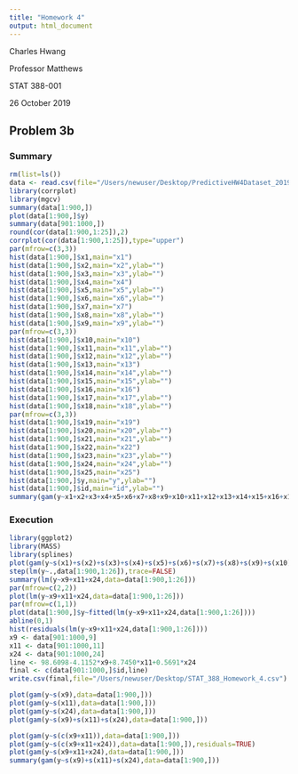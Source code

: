 ```yaml
---
title: "Homework 4"
output: html_document
---
```

Charles Hwang

Professor Matthews

STAT 388-001

26 October 2019

## Problem 3b

### Summary

```r
rm(list=ls())
data <- read.csv(file="/Users/newuser/Desktop/PredictiveHW4Dataset_2019.csv",header=TRUE)
library(corrplot)
library(mgcv)
summary(data[1:900,])
plot(data[1:900,]$y)
summary(data[901:1000,])
round(cor(data[1:900,1:25]),2)
corrplot(cor(data[1:900,1:25]),type="upper")
par(mfrow=c(3,3))
hist(data[1:900,]$x1,main="x1")
hist(data[1:900,]$x2,main="x2",ylab="")
hist(data[1:900,]$x3,main="x3",ylab="")
hist(data[1:900,]$x4,main="x4")
hist(data[1:900,]$x5,main="x5",ylab="")
hist(data[1:900,]$x6,main="x6",ylab="")
hist(data[1:900,]$x7,main="x7")
hist(data[1:900,]$x8,main="x8",ylab="")
hist(data[1:900,]$x9,main="x9",ylab="")
par(mfrow=c(3,3))
hist(data[1:900,]$x10,main="x10")
hist(data[1:900,]$x11,main="x11",ylab="")
hist(data[1:900,]$x12,main="x12",ylab="")
hist(data[1:900,]$x13,main="x13")
hist(data[1:900,]$x14,main="x14",ylab="")
hist(data[1:900,]$x15,main="x15",ylab="")
hist(data[1:900,]$x16,main="x16")
hist(data[1:900,]$x17,main="x17",ylab="")
hist(data[1:900,]$x18,main="x18",ylab="")
par(mfrow=c(3,3))
hist(data[1:900,]$x19,main="x19")
hist(data[1:900,]$x20,main="x20",ylab="")
hist(data[1:900,]$x21,main="x21",ylab="")
hist(data[1:900,]$x22,main="x22")
hist(data[1:900,]$x23,main="x23",ylab="")
hist(data[1:900,]$x24,main="x24",ylab="")
hist(data[1:900,]$x25,main="x25")
hist(data[1:900,]$y,main="y",ylab="")
hist(data[1:900,]$id,main="id",ylab="")
summary(gam(y~x1+x2+x3+x4+x5+x6+x7+x8+x9+x10+x11+x12+x13+x14+x15+x16+x17+x18+x19+x20+x21+x22+x23+x24+x25,data=data[1:900,]))
```

### Execution

```r
library(ggplot2)
library(MASS)
library(splines)
plot(gam(y~s(x1)+s(x2)+s(x3)+s(x4)+s(x5)+s(x6)+s(x7)+s(x8)+s(x9)+s(x10)+s(x11)+s(x12)+s(x13)+s(x14)+s(x15)+s(x16)+s(x17)+s(x18)+s(x19)+s(x20)+s(x21)+s(x22)+s(x23)+s(x24)+s(x25),data=data[1:900,],residuals=TRUE))
step(lm(y~.,data[1:900,1:26]),trace=FALSE)
summary(lm(y~x9+x11+x24,data=data[1:900,1:26]))
par(mfrow=c(2,2))
plot(lm(y~x9+x11+x24,data=data[1:900,1:26]))
par(mfrow=c(1,1))
plot(data[1:900,]$y~fitted(lm(y~x9+x11+x24,data[1:900,1:26])))
abline(0,1)
hist(residuals(lm(y~x9+x11+x24,data[1:900,1:26])))
x9 <- data[901:1000,9]
x11 <- data[901:1000,11]
x24 <- data[901:1000,24]
line <- 98.6098-4.1152*x9+8.7450*x11+0.5691*x24
final <- c(data[901:1000,]$id,line)
write.csv(final,file="/Users/newuser/Desktop/STAT_388_Homework_4.csv")

plot(gam(y~s(x9),data=data[1:900,]))
plot(gam(y~s(x11),data=data[1:900,]))
plot(gam(y~s(x24),data=data[1:900,]))
plot(gam(y~s(x9)+s(x11)+s(x24),data=data[1:900,]))

plot(gam(y~s(c(x9+x11)),data=data[1:900,]))
plot(gam(y~s(c(x9+x11+x24)),data=data[1:900,]),residuals=TRUE)
plot(gam(y~s(x9+x11+x24),data=data[1:900,]))
summary(gam(y~s(x9)+s(x11)+s(x24),data=data[1:900,]))
```